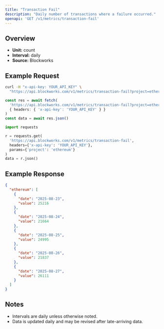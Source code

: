 ```yaml
---
title: "Transaction Fail"
description: "Daily number of transactions where a failure occurred."
openapi: 'GET /v1/metrics/transaction-fail'
---
```


## Overview

- **Unit:** count
- **Interval:** daily
- **Source:** Blockworks

## Example Request

<CodeGroup>

```bash cURL
curl -H "x-api-key: YOUR_API_KEY" \
  "https://api.blockworks.com/v1/metrics/transaction-fail?project=ethereum"
```

```typescript TypeScript
const res = await fetch(
  'https://api.blockworks.com/v1/metrics/transaction-fail?project=ethereum',
  { headers: { 'x-api-key': 'YOUR_API_KEY' } }
)
const data = await res.json()
```

```python Python
import requests

r = requests.get(
  'https://api.blockworks.com/v1/metrics/transaction-fail',
  headers={'x-api-key': 'YOUR_API_KEY'},
  params={'project': 'ethereum'}
)
data = r.json()
```

</CodeGroup>

## Example Response

```json
{
  "ethereum": [
    {
      "date": "2025-08-23",
      "value": 25216
    },
    {
      "date": "2025-08-24",
      "value": 21664
    },
    {
      "date": "2025-08-25",
      "value": 24995
    },
    {
      "date": "2025-08-26",
      "value": 21837
    },
    {
      "date": "2025-08-27",
      "value": 26111
    }
  ]
}
```

## Notes
- Intervals are daily unless otherwise noted.
- Data is updated daily and may be revised after late-arriving data.
